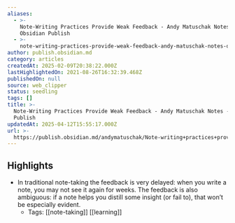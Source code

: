 ```yaml
---
aliases:
  - >-
    Note-Writing Practices Provide Weak Feedback - Andy Matuschak Notes -
    Obsidian Publish
  - >-
    note-writing-practices-provide-weak-feedback-andy-matuschak-notes-obsidian-publish
author: publish.obsidian.md
category: articles
createdAt: 2025-02-09T20:38:22.000Z
lastHighlightedOn: 2021-08-26T16:32:39.468Z
publishedOn: null
source: web_clipper
status: seedling
tags: []
title: >-
  Note-Writing Practices Provide Weak Feedback - Andy Matuschak Notes - Obsidian
  Publish
updatedAt: 2025-04-12T15:55:17.000Z
url: >-
  https://publish.obsidian.md/andymatuschak/Note-writing+practices+provide+weak+feedback
---
```

## Highlights

- In traditional note-taking the feedback is very delayed: when you write a note, you may not see it again for weeks. The feedback is also ambiguous: if a note helps you distill some insight (or fail to), that won’t be especially evident.
    - Tags: [[note-taking]] [[learning]]

